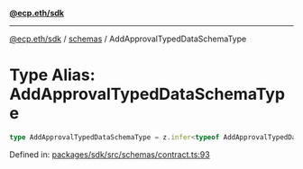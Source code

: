 [**@ecp.eth/sdk**](../../index.mdx)

***

[@ecp.eth/sdk](/sdk-reference/index.mdx) / [schemas](/sdk-reference/schemas/index.mdx) / AddApprovalTypedDataSchemaType

# Type Alias: AddApprovalTypedDataSchemaType

```ts
type AddApprovalTypedDataSchemaType = z.infer<typeof AddApprovalTypedDataSchema>;
```

Defined in: [packages/sdk/src/schemas/contract.ts:93](https://github.com/ecp-eth/comments-monorepo/blob/main/packages/sdk/src/schemas/contract.ts#L93)
